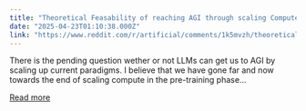 ```yaml
---
title: "Theoretical Feasability of reaching AGI through scaling Compute"
date: "2025-04-23T01:10:38.000Z"
link: "https://www.reddit.com/r/artificial/comments/1k5mvzh/theoretical_feasability_of_reaching_agi_through/"
---
```


There is the pending question wether or not LLMs can get us to AGI by scaling up current paradigms. I believe that we have gone far and now towards the end of scaling compute in the pre-training phase...

[Read more](https://www.reddit.com/r/artificial/comments/1k5mvzh/theoretical_feasability_of_reaching_agi_through/)
